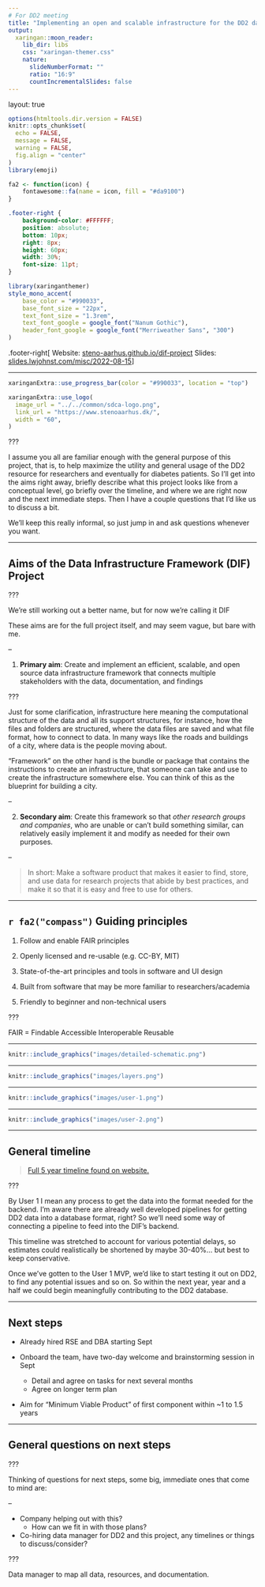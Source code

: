 ```yaml
---
# For DD2 meeting
title: "Implementing an open and scalable infrastructure for the DD2 data"
output:
  xaringan::moon_reader:
    lib_dir: libs
    css: "xaringan-themer.css"
    nature:
      slideNumberFormat: ""
      ratio: "16:9"
      countIncrementalSlides: false
---
```


layout: true

```r
options(htmltools.dir.version = FALSE)
knitr::opts_chunk$set(
  echo = FALSE,
  message = FALSE,
  warning = FALSE,
  fig.align = "center"
)
library(emoji)

fa2 <- function(icon) {
    fontawesome::fa(name = icon, fill = "#da9100")
}
```

```css
.footer-right {
    background-color: #FFFFFF;
    position: absolute;
    bottom: 10px;
    right: 8px;
    height: 60px;
    width: 30%;
    font-size: 11pt;
}
```

```r
library(xaringanthemer)
style_mono_accent(
    base_color = "#990033",
    base_font_size = "22px",
    text_font_size = "1.3rem",
    text_font_google = google_font("Nanum Gothic"),
    header_font_google = google_font("Merriweather Sans", "300")
)
```

.footer-right[
Website: [steno-aarhus.github.io/dif-project](https://steno-aarhus.github.io/dif-project)
Slides: [slides.lwjohnst.com/misc/2022-08-15](https://slides.lwjohnst.com/misc/2022-08-15/)
]

---

```r
xaringanExtra::use_progress_bar(color = "#990033", location = "top")
```

```r
xaringanExtra::use_logo(
  image_url = "../../common/sdca-logo.png",
  link_url = "https://www.stenoaarhus.dk/",
  width = "60",
)
```

???

<!--
Details:

- ~20 min presentation
- Specific to DD2
- Informal, ask questions
- More discussion based

Outline:

- Aims
- General description of DIF (image)
- General timeline
- Short-term plan
- Questions
    - In discussion with company to help, Jens give details?
        - How can we fit in with those plans?
    - Timeline for hiring data manager?
        - Data manager to map all data, resources, and documentation
-->

I assume you all are familiar enough with the general purpose of this project,
that is, to help maximize the utility and general usage of the DD2 resource for
researchers and eventually for diabetes patients. So I'll get into the aims
right away, briefly describe what this project looks like from a conceptual level,
go briefly over the timeline, and where we are right now and the next immediate steps.
Then I have a couple questions that I'd like us to discuss a bit.

We'll keep this really informal, so just jump in and ask questions whenever you want.

---

## Aims of the Data Infrastructure Framework (DIF) Project

???

We're still working out a better name, but for now we're calling it DIF

These aims are for the full project itself, and may seem vague, but bare with me.

--

1. **Primary aim**: Create and implement an efficient, scalable, and open source
data infrastructure framework that connects multiple stakeholders with the data,
documentation, and findings

???

Just for some clarification, infrastructure here meaning the computational
structure of the data and all its support structures, for instance, how the files
and folders are structured, where the data files are saved and what file format,
how to connect to data. In many ways like the roads and buildings of a city,
where data is the people moving about.

"Framework" on the other hand is the bundle or package that contains the
instructions to create an infrastructure, that someone can take and use to
create the infrastructure somewhere else. You can think of this as the blueprint
for building a city.

--

2. **Secondary aim**: Create this framework so that *other research groups and
companies*, who are unable or can't build something similar, can relatively
easily implement it and modify as needed for their own purposes.

--

> In short: Make a software product that makes it easier to find, store, and
use data for research projects that abide by best practices, and make it so
that it is easy and free to use for others.

---

## `r fa2("compass")` Guiding principles

1. Follow and enable FAIR principles

2. Openly licensed and re-usable (e.g. CC-BY, MIT)

3. State-of-the-art principles and tools in software and UI design

4. Built from software that may be more familiar to researchers/academia

5. Friendly to beginner and non-technical users

???

FAIR = Findable Accessible Interoperable Reusable

---

```r
knitr::include_graphics("images/detailed-schematic.png")
```

---

```r
knitr::include_graphics("images/layers.png")
```

---

```r
knitr::include_graphics("images/user-1.png")
```

---

```r
knitr::include_graphics("images/user-2.png")
```

---

## General timeline

> [Full 5 year timeline found on website.](https://steno-aarhus.github.io/dif-project/#fig-gantt-chart)

???

By User 1 I mean any process to get the data into the format needed for the backend.
I'm aware there are already well developed pipelines for getting DD2 data into a
database format, right? So we'll need some way of connecting a pipeline to feed
into the DIF's backend.

This timeline was stretched to account for various potential delays, so estimates
could realistically be shortened by maybe 30-40%... but best to keep conservative.

Once we've gotten to the User 1 MVP, we'd like to start testing it out on DD2, to
find any potential issues and so on. So within the next year, year and a half
we could begin meaningfully contributing to the DD2 database.

---

## Next steps

- Already hired RSE and DBA starting Sept

- Onboard the team, have two-day welcome and brainstorming session in Sept
    - Detail and agree on tasks for next several months
    - Agree on longer term plan

- Aim for "Minimum Viable Product" of first component within ~1 to 1.5 years

---

## General questions on next steps

???

Thinking of questions for next steps, some big, immediate ones that come to mind
are:

--

- Company helping out with this?
    - How can we fit in with those plans?

- Co-hiring data manager for DD2 and this project, any timelines or things to
discuss/consider?

???

Data manager to map all data, resources, and documentation.
